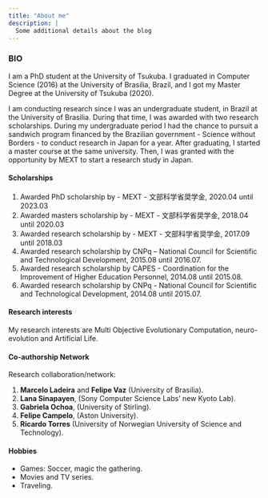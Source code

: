 ```yaml
---
title: "About me"
description: |
  Some additional details about the blog
---
```


<!-- <br> -->

<!-- # About me -->

### BIO {.tabset .tabset-pills}

I am a PhD student at the University of Tsukuba. I graduated in Computer Science (2016) at the University of Brasilia, Brazil, and I got my Master Degree at the University of Tsukuba (2020). 

I am conducting research since I was an undergraduate student, in Brazil at the University of Brasilia. During that time, I was awarded with two research scholarships. During my undergraduate period I had the chance to pursuit a sandwich program financed by the Brazilian government - Science without Borders - to conduct research in Japan for a year. After graduating, I started a master course at the same university. Then, I was granted with the opportunity by MEXT to start a research study in Japan.


#### Scholarships {.tabset .tabset-pills}

  1. Awarded PhD scholarship by
    - MEXT - 文部科学省奨学金, 2020.04 until 2023.03
  2. Awarded masters scholarship by
    - MEXT - 文部科学省奨学金, 2018.04 until 2020.03
  3. Awarded research scholarship by
    - MEXT - 文部科学省奨学金, 2017.09 until 2018.03
  4. Awarded research scholarship by CNPq – National Council for Scientific and Technological Development, 2015.08 until 2016.07.
  5. Awarded research scholarship by CAPES - Coordination for the Improvement of Higher Education Personnel, 2014.08 until 2015.08.
  6. Awarded research scholarship by CNPq - National Council for Scientific and Technological Development, 2014.08 until 2015.07.
    


#### Research interests {.tabset .tabset-pills}

My research interests are Multi Objective Evolutionary Computation, neuro-evolution and Artificial Life. 

#### Co-authorship Network

Research collaboration/network:

1. **Marcelo Ladeira** and **Felipe Vaz** (University of Brasilia). 
<!-- 2. **Geoffrey Pruvost**, **Bilel Derbel** and **Arnaud Liefooghe** (University of Lille). -->
2.  **Lana Sinapayen**, (Sony Computer Science Labs’ new Kyoto Lab).
3.  **Gabriela Ochoa**, (University of Stirling).
4.  **Felipe Campelo**, (Aston University).
5.  **Ricardo Torres** (University of Norwegian University of Science and Technology).



#### Hobbies {.tabset .tabset-pills}

  - Games: Soccer, magic the gathering.
  - Movies and TV series.
  - Traveling.

